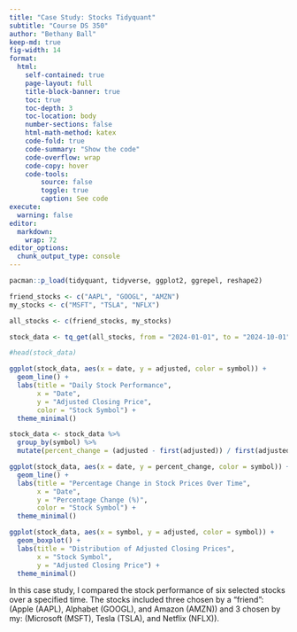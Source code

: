 ```yaml
---
title: "Case Study: Stocks Tidyquant"
subtitle: "Course DS 350"
author: "Bethany Ball"
keep-md: true
fig-width: 14
format:
  html:
    self-contained: true
    page-layout: full
    title-block-banner: true
    toc: true
    toc-depth: 3
    toc-location: body
    number-sections: false
    html-math-method: katex
    code-fold: true
    code-summary: "Show the code"
    code-overflow: wrap
    code-copy: hover
    code-tools:
        source: false
        toggle: true
        caption: See code
execute: 
  warning: false
editor: 
  markdown: 
    wrap: 72
editor_options: 
  chunk_output_type: console
---
```



```r
pacman::p_load(tidyquant, tidyverse, ggplot2, ggrepel, reshape2)
```


```r
friend_stocks <- c("AAPL", "GOOGL", "AMZN")
my_stocks <- c("MSFT", "TSLA", "NFLX")

all_stocks <- c(friend_stocks, my_stocks)

stock_data <- tq_get(all_stocks, from = "2024-01-01", to = "2024-10-01")

#head(stock_data)
```

```r
ggplot(stock_data, aes(x = date, y = adjusted, color = symbol)) +
  geom_line() +
  labs(title = "Daily Stock Performance",
       x = "Date",
       y = "Adjusted Closing Price",
       color = "Stock Symbol") +
  theme_minimal()

```

```r
stock_data <- stock_data %>%
  group_by(symbol) %>%
  mutate(percent_change = (adjusted - first(adjusted)) / first(adjusted) * 100)

ggplot(stock_data, aes(x = date, y = percent_change, color = symbol)) +
  geom_line() +
  labs(title = "Percentage Change in Stock Prices Over Time",
       x = "Date",
       y = "Percentage Change (%)",
       color = "Stock Symbol") +
  theme_minimal()

```

```r
ggplot(stock_data, aes(x = symbol, y = adjusted, color = symbol)) +
  geom_boxplot() +
  labs(title = "Distribution of Adjusted Closing Prices",
       x = "Stock Symbol",
       y = "Adjusted Closing Price") +
  theme_minimal()

```

In this case study, I compared the stock performance of six selected stocks over a specified time. The stocks included three chosen by a "friend": (Apple (AAPL), Alphabet (GOOGL), and Amazon (AMZN)) and 3 chosen by my: (Microsoft (MSFT), Tesla (TSLA), and Netflix (NFLX)).














